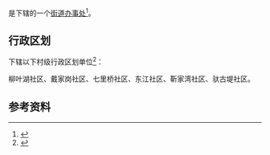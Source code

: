 {{中国乡级行政区|43/07/02/014/000}}

'''{{PAGENAMEBASE}}'''是{{PRC admin/fullname|43/07/02/014/000|3}}下辖的一个[[街道办事处|街道办事处]]<ref>{{PRC admin/ref sgc|{{PRC admin/parent|43/07/02/014/000}}}}</ref>。

== 行政区划 ==
{{PAGENAMEBASE}}下辖以下村级行政区划单位<ref>{{PRC admin/ref sgc|43/07/02/014/000}}</ref>：

柳叶湖社区、戴家岗社区、七里桥社区、东江社区、靳家湾社区、驮古堤社区。

== 参考资料 ==
{{reflist}}

{{湖南行政区划小作品}}
{{PRC admin/navcat|43/07/02/014/000}}